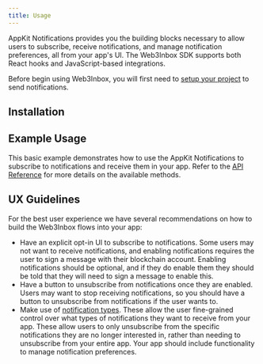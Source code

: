 ```yaml
---
title: Usage
---
```



AppKit Notifications provides you the building blocks necessary to allow users to subscribe, receive notifications, and manage notification preferences, all from your app's UI. The Web3Inbox SDK supports both React hooks and JavaScript-based integrations.

Before begin using Web3Inbox, you will first need to [setup your project](../cloud-setup) to send notifications.

## Installation

<Installation/>

## Example Usage

This basic example demonstrates how to use the AppKit Notifications to subscribe to notifications and receive them in your app. Refer to the [API Reference](./api) for more details on the available methods.

<Example/>

## UX Guidelines

For the best user experience we have several recommendations on how to build the Web3Inbox flows into your app:

- Have an explicit opt-in UI to subscribe to notifications. Some users may not want to receive notifications, and enabling notifications requires the user to sign a message with their blockchain account. Enabling notifications should be optional, and if they do enable them they should be told that they will need to sign a message to enable this.
- Have a button to unsubscribe from notifications once they are enabled. Users may want to stop receiving notifications, so you should have a button to unsubscribe from notifications if the user wants to.
- Make use of [notification types](../cloud-setup#notification-types). These allow the user fine-grained control over what types of notifications they want to receive from your app. These allow users to only unsubscribe from the specific notifications they are no longer interested in, rather than needing to unsubscribe from your entire app. Your app should include functionality to manage notification preferences.
